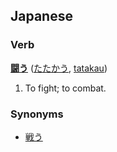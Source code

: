 == Japanese ==
=== Verb ===
'''[[闘う]]''' ([[たたかう]], [[tatakau]])

# To fight; to combat.

=== Synonyms ===
* [[戦う]]